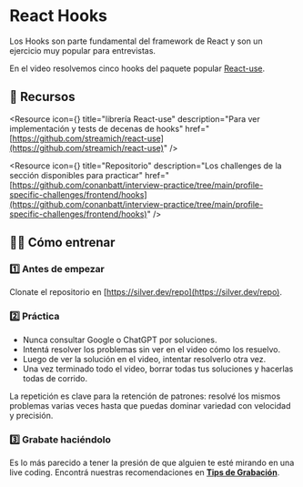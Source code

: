 

# React Hooks

Los Hooks son parte fundamental del framework de React y son un ejercicio muy popular para entrevistas. 

En el video resolvemos cinco hooks del paquete popular [React-use](https://github.com/streamich/react-use).


<IREmbed src="https://www.youtube.com/embed/XMaQwGw0AiQ?si=87SD7MqiaGoSdtdy"/>

## 🔗 Recursos

<Resource
icon={<FilesIcon className="color-2"/>}
title="librería React-use"
description="Para ver implementación y tests de decenas de hooks"
href="[https://github.com/streamich/react-use](https://github.com/streamich/react-use)"
/>

<Resource
icon={<LinkIcon className="color-4"/>}
title="Repositorio"
description="Los challenges de la sección disponibles para practicar"
href="[https://github.com/conanbatt/interview-practice/tree/main/profile-specific-challenges/frontend/hooks](https://github.com/conanbatt/interview-practice/tree/main/profile-specific-challenges/frontend/hooks)"
/>

## 🏋🏻 Cómo entrenar

### 1️⃣ Antes de empezar

Clonate el repositorio en [https://silver.dev/repo](https://silver.dev/repo).

### 2️⃣ Práctica

- Nunca consultar Google o ChatGPT por soluciones.
- Intentá resolver los problemas sin ver en el video cómo los resuelvo.
- Luego de ver la solución en el video, intentar resolverlo otra vez.
- Una vez terminado todo el video, borrar todas tus soluciones y hacerlas todas de corrido.

La repetición es clave para la retención de patrones: resolvé los mismos problemas varias veces hasta que puedas dominar variedad con velocidad y precisión.

### 3️⃣ Grabate haciéndolo

Es lo más parecido a tener la presión de que alguien te esté mirando en una live coding. Encontrá nuestras recomendaciones en [**Tips de Grabación**](https://docs.silver.dev/interview-ready/technical-fundamentals/ctci/tips-de-grabacion).
